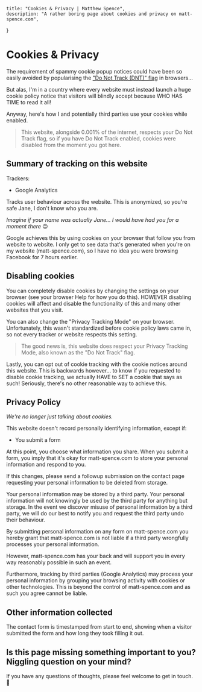 
    title: "Cookies & Privacy | Matthew Spence",
    description: "A rather boring page about cookies and privacy on matt-spence.com",
}

<div className="container mx-auto max-w-5xl text-center">
    <div className="inline-block max-w-3xl">
        <Cookies/>
    </div>
</div>

<XlContainer>

# Cookies & Privacy

The requirement of spammy cookie popup notices could have been so easily avoided by popularising the ["Do Not Track (DNT)" flag](https://en.wikipedia.org/wiki/Do_Not_Track) in browsers...

But alas, I'm in a country where every website must instead launch a huge cookie policy notice that visitors will
blindly accept because WHO HAS TIME to read it all!

Anyway, here's how I and potentially third parties use your cookies while enabled.

> This website, alongside 0.001% of the internet, respects your Do Not Track flag, so if you have Do Not Track enabled, cookies were disabled from the moment you got here.

</XlContainer>

<XlContainer>

## Summary of tracking on this website

Trackers:

* Google Analytics

Tracks user behaviour across the website. This is anonymized, so you're safe Jane, I don't know who you are.

*Imagine if your name was actually Jane... I would have had you for a moment there* 😉

Google achieves this by using cookies on your browser that follow you from website to website. I only get to see data that's generated
when you're on my website (matt-spence.com), so I have no idea you were browsing Facebook for 7 hours earlier.

## Disabling cookies

You can completely disable cookies by changing the settings on your browser (see your browser Help for how you do this).
HOWEVER disabling cookies will affect and disable the functionality of this and many other websites that you visit.

You can also change the "Privacy Tracking Mode" on your browser. Unfortunately, this wasn't standardized before cookie policy laws came in,
so not every tracker or website respects this setting.

> The good news is, this website does respect your Privacy Tracking Mode, also known as the "Do Not Track" flag.

Lastly, you can opt out of cookie tracking with the cookie notices around this website. This is backwards however... to know if you requested
to disable cookie tracking, we actually HAVE to SET a cookie that says as such! Seriously, there's no other reasonable way to achieve this.

## Privacy Policy

*We're no longer just talking about cookies.*

This website doesn't record personally identifying information, except if:

* You submit a form

At this point, you choose what information you share.
When you submit a form, you imply that it's okay for matt-spence.com to store your personal information and respond to you.

If this changes, please send a followup submission on the contact page requesting your personal information to be deleted from storage.

Your personal information may be stored by a third party. Your personal information will not knowingly be used by the third party for anything but storage.
In the event we discover misuse of personal information by a third party, we will do our best to notify you and request the third party undo their behaviour.

By submitting personal information on any form on matt-spence.com you hereby grant that matt-spence.com is not liable if a third party wrongfully processes your personal information.

However, matt-spence.com has your back and will support you in every way reasonably possible in such an event.

Furthermore, tracking by third parties (Google Analytics) may process your personal information by grouping your browsing activity with cookies or other technologies.
This is beyond the control of matt-spence.com and as such you agree cannot be liable.

## Other information collected

The contact form is timestamped from start to end, showing when a visitor submitted the form and how long they took filling it out.

## Is this page missing something important to you? Niggling question on your mind?

If you have any questions of thoughts, please feel welcome to get in touch. 👋

</XlContainer>

